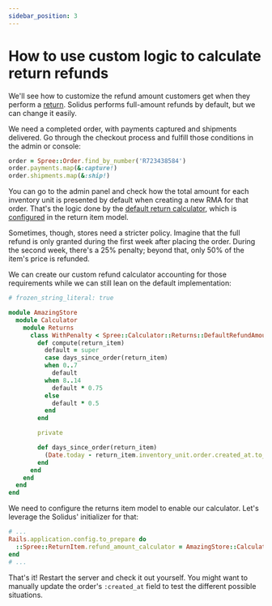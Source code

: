 ```yaml
---
sidebar_position: 3
---
```


# How to use custom logic to calculate return refunds

We'll see how to customize the refund amount customers get when they perform a
[return][returns]. Solidus performs full-amount refunds by default, but we can
change it easily.

We need a completed order, with payments captured and shipments delivered. Go
through the checkout process and fulfill those conditions in the admin or
console:

```ruby
order = Spree::Order.find_by_number('R723438584')
order.payments.map(&:capture!)
order.shipments.map(&:ship!)
```

You can go to the admin panel and check how the total amount for each inventory
unit is presented by default when creating a new RMA for that order. That's the
logic done by the [default return calculator][refund-calculator-default], which
is [configured][configure-refund-calculator] in the return item model.

Sometimes, though, stores need a stricter policy. Imagine that the full refund
is only granted during the first week after placing the order. During the
second week, there's a 25% penalty; beyond that, only 50% of the item's price
is refunded.

We can create our custom refund calculator accounting for those requirements
while we can still lean on the default implementation:

```ruby title="app/services/amazing_store/calculator/returns/with_penalty.rb"
# frozen_string_literal: true

module AmazingStore
  module Calculator
    module Returns
      class WithPenalty < Spree::Calculator::Returns::DefaultRefundAmount
        def compute(return_item)
          default = super
          case days_since_order(return_item)
          when 0..7
            default
          when 8..14
            default * 0.75
          else
            default * 0.5
          end
        end

        private

        def days_since_order(return_item)
          (Date.today - return_item.inventory_unit.order.created_at.to_date).to_i
        end
      end
    end
  end
end
```

We need to configure the returns item model to enable our calculator. Let's
leverage the Solidus' initializer for that:

```ruby title="config/initializers/spree.rb"
# ...
Rails.application.config.to_prepare do
  ::Spree::ReturnItem.refund_amount_calculator = AmazingStore::Calculator::Returns::WithPenalty
end
# ...
```

That's it! Restart the server and check it out yourself. You might want to
manually update the order's `:created_at` field to test the different possible
situations.

[returns]: /advanced-solidus/returns.mdx
[refund-calculator-default]: https://github.com/solidusio/solidus/blob/master/core/app/models/spree/calculator/returns/default_refund_amount.rb
[configure-refund-calculator]: https://github.com/solidusio/solidus/blob/31187cec36ccefca33406d5ffb5914db3eca78f2/core/app/models/spree/return_item.rb#L30
